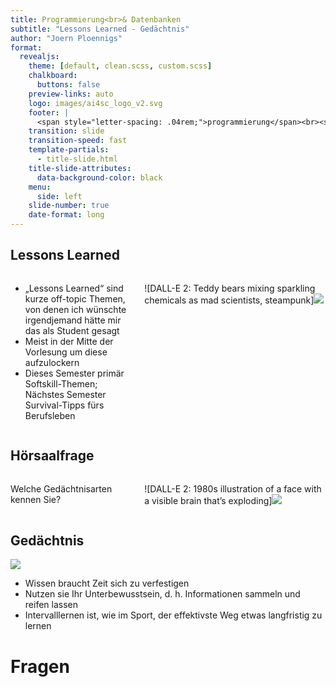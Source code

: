```yaml
---
title: Programmierung<br>& Datenbanken
subtitle: "Lessons Learned - Gedächtnis"
author: "Joern Ploennigs"
format:
  revealjs:
    theme: [default, clean.scss, custom.scss]
    chalkboard: 
      buttons: false
    preview-links: auto
    logo: images/ai4sc_logo_v2.svg
    footer: |
      <span style="letter-spacing: .04rem;">programmierung</span><br><span style="letter-spacing: .0rem;">und datenbanken</span>
    transition: slide
    transition-speed: fast
    template-partials:
      - title-slide.html
    title-slide-attributes:
      data-background-color: black
    menu:
      side: left
    slide-number: true
    date-format: long
---
```




## Lessons Learned

:::: {.columns}
::: {.column width="40%"}
- „Lessons Learned“ sind kurze off-topic Themen, von denen ich wünschte irgendjemand hätte mir das als Student gesagt
- Meist in der Mitte der Vorlesung um diese aufzulockern
- Dieses Semester primär Softskill-Themen; Nächstes Semester Survival-Tipps fürs Berufsleben
:::
::: {.column width="60%"}
<div class="midjourneyXX_frame">
![DALL-E 2: Teddy bears mixing sparkling chemicals as mad scientists, steampunk]![](images/01x_Gedaechnisarten/mj_teddy.png){class="midjourneyXX"}
</div>
:::
::::



## Hörsaalfrage {background="#FFD966"}
 
:::: {.columns}
::: {.column width="40%" class="vcenter"}
Welche Gedächtnisarten kennen Sie?
:::
::: {.column width="60%"}
<div class="midjourneyXX_frame">
![DALL-E 2: 1980s illustration of a face with a visible brain that’s exploding]![](images/01x_Gedaechnisarten/image_1.jpg){class="midjourneyXX"}
</div>
:::
::::







## Gedächtnis

![](images/01x_Gedaechnisarten/gedaechnis.svg)

- Wissen braucht Zeit sich zu verfestigen
- Nutzen sie Ihr Unterbewusstsein, d. h. Informationen sammeln und reifen lassen
- Intervalllernen ist, wie im Sport, der effektivste Weg etwas langfristig zu lernen





# Fragen {background="#000" background-video="images/mj_questions.mp4" background-video-loop="true" background-video-muted="true"} 
